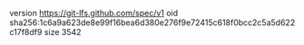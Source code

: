 version https://git-lfs.github.com/spec/v1
oid sha256:1c6a9a623de8e99f16bea6d380e276f9e72415c618f0bcc2c5a5d622c17f8df9
size 3542
